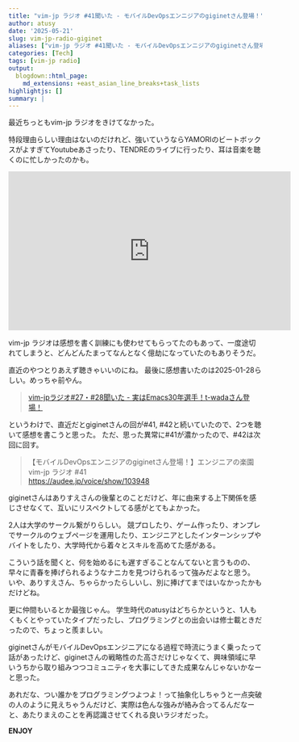 ```yaml
---
title: "vim-jp ラジオ #41聞いた - モバイルDevOpsエンニジアのgiginetさん登場！"
author: atusy
date: '2025-05-21'
slug: vim-jp-radio-giginet
aliases: ["vim-jp ラジオ #41聞いた - モバイルDevOpsエンニジアのgiginetさん登場！"]
categories: [Tech]
tags: [vim-jp radio]
output:
  blogdown::html_page:
    md_extensions: +east_asian_line_breaks+task_lists
highlightjs: []
summary: |
---
```


最近ちっともvim-jp ラジオをきけてなかった。

特段理由らしい理由はないのだけれど、強いていうならYAMORIのビートボックスがよすぎてYoutubeあさったり、TENDREのライブに行ったり、耳は音楽を聴くのに忙しかったのかも。

<iframe width="560" height="315" src="https://www.youtube.com/embed/pUak4njRARA?si=VZK-qPTTwaTduhpH" title="YouTube video player" frameborder="0" allow="accelerometer; autoplay; clipboard-write; encrypted-media; gyroscope; picture-in-picture; web-share" referrerpolicy="strict-origin-when-cross-origin" allowfullscreen></iframe>

vim-jp ラジオは感想を書く訓練にも使わせてもらってたのもあって、一度途切れてしまうと、どんどんたまってなんとなく億劫になっていたのもありそうだ。

直近のやつとりあえず聴きゃいいのにね。
最後に感想書いたのは2025-01-28らしい。めっちゃ前やん。

> [vim-jpラジオ#27・#28聞いた - 実はEmacs30年選手！t-wadaさん登場！](https://blog.atusy.net/2025/01/28/vim-jp-radio-27/)

というわけで、直近だとgiginetさんの回が#41, #42と続いていたので、2つを聴いて感想を書こうと思った。
ただ、思った異常に#41が濃かったので、#42は次回に回す。

> 【モバイルDevOpsエンニジアのgiginetさん登場！】エンジニアの楽園 vim-jp ラジオ #41 \
> <https://audee.jp/voice/show/103948>

giginetさんはありすえさんの後輩とのことだけど、年に由来する上下関係を感じさせなくて、互いにリスペクトしてる感がとてもよかった。

2人は大学のサークル繋がりらしい。
競プロしたり、ゲーム作ったり、オンプレでサークルのウェブページを運用したり、エンジニアとしたインターンシップやバイトをしたり、大学時代から着々とスキルを高めてた感がある。

こういう話を聞くと、何を始めるにも遅すぎることなんてないと言うものの、早々に青春を捧げられるようなナニカを見つけられるって強みだよなと思う。
いや、ありすえさん、ちゃらかったらしいし、別に捧げてまではいなかったかもだけどね。

更に仲間もいるとか最強じゃん。
学生時代のatusyはどちらかというと、1人もくもくとやっていたタイプだったし、プログラミングとの出会いは修士載ときだったので、ちょっと羨ましい。

giginetさんがモバイルDevOpsエンジニアになる過程で時流にうまく乗ったって話があったけど、giginetさんの戦略性のた高さだけじゃなくて、興味領域に早いうちから取り組みつつコミュニティを大事にしてきた成果なんじゃないかなーと思った。

あれだな、つい誰かをプログラミングつよつよ！って抽象化しちゃうと一点突破の人のように見えちゃうんだけど、実際は色んな強みが絡み合ってるんだなーと、あたりまえのことを再認識させてくれる良いラジオだった。

**ENJOY**




<!--

ありすえさん後輩特集。
モバイルDevOpsエンジニアgiginetさん。

tomoyaさんが知らないありすえさんの知人は初。

モバイルエンジニアになるまで。

くされえん。15年くらい。
大学のサークルでちゃらい人だったありすえさん。
二人ともはてなでインターン経験。
giginetさんは夏休みの間京都でバイトした。
それ聞いてありすえさんも参加。

数少ないエンジニア向けインターンで旅費滞在費つきだった。

giginetさんはcookbadに2015年から。2022年に転職してLINE。
新卒の1年を覗いてモバイル開発に。
toCはモバイルから作るのがあたりまえみたいなタイミングで波にのれた。

出会いはプログラミングサークル。競プロ。
1人が入力してる間に2人が紙に書くとか。

途中でフリーゲームを作るコミュニティに移動。

tomoyaさんも地方→東京。

バンドとかって地方から東京でてくるケースあるけど…… 一発あてるときって
地方で出会った人たち

- 偶然、才能がある人たちが地方にあらわれた？
- 集った人たちが影響しあった結果成功した？

どっちがあてはまるんだろ？
tomoyaさんのテーマ。

ありすえさんやgiginetさんはどう思ってる？

alisue: どっちも？
giginet: コミュニティあったのはでかいよね。みんなすごいからモチベあがる

tomoya: alisue/gigignetともに執筆経験あるの異常。コミュニティに価値はある。突出してすごいのがいた？

alisue: ぼく？でもみんな尖ってるところが違ってた

サークルがチーム開発のきっかけ。サブバージョンとかGitとか導入した。
余ったPCでオンプレ運用。
アプリケーションサーバーも。
ドメインは買ってた。

giginetさんはCLIやVimをちっくんに教えてもらった。
他はもともとVim使い。

初期のはてなも少数の詳しい人から発展。

コミュニケーションはSkype
SkypeかIRCしかなかった。

giginet2014年に1冊目目350ページ。重かった。
エンジニアチームの生産性の高めかた。シニアによるオムニバス。
業務経験をベースに。

tomoyaさんは単著3本。

モバイルエンジニアとモバイルDevOpsエンジニアって？

- 事業に近いアプリケーションレイヤー画面を作ったりするひと
- 開発ツール・ログ基盤・認証……

CookPadにいたときからそう。

開発基盤チームがあるのって大きい組織だけだよね。
なので、その背景から説明する章だった。

最近はSREのほうがはやってるからごちゃごちゃしがち。

開発基盤ってなにしてる？
LINEっていろんな機能がついてるからビルドに時間がかかる。
イテレーションをどう早くするか。
依存関係のビルドをCIでキャッシュしとく。
ビルド単位を小さくするとかリファクタリングするとか。

LINE規模になるとツール導入だけでぽんとはいかない。
でかいところでしかわからない知見ってあるよね。

Cookpadはじょじょにでかくなった。LINEはすでにでかかった。
ギャップはあった？
前者の方が小さくて進めやすかった。LINEはCookpadでできてたことを再生産すればよかった。あと大きい組織でそれをやる

-->
